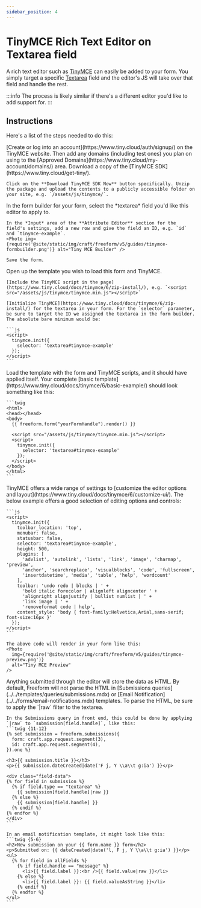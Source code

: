 ```yaml
---
sidebar_position: 4
---
```



# TinyMCE Rich Text Editor on Textarea field

A rich text editor such as [TinyMCE](https://www.tiny.cloud/tinymce/) can easily be added to your form. You simply target a specific [Textarea](../../forms/fields.mdx#textarea) field and the editor's JS will take over that field and handle the rest.

:::info
The process is likely similar if there's a different editor you'd like to add support for.
:::

## Instructions

Here's a list of the steps needed to do this:

<VerticalStepWrapper>
  <StepMarkdown>
    [Create or log into an account](https://www.tiny.cloud/auth/signup/) on the TinyMCE website. Then add any domains (including test ones) you plan on using to the [Approved Domains](https://www.tiny.cloud/my-account/domains/) area.
  </StepMarkdown>
  <StepMarkdown>
    Download a copy of the [TinyMCE SDK](https://www.tiny.cloud/get-tiny/).

    Click on the **Download TinyMCE SDK Now** button specifically. Unzip the package and upload the contents to a publicly accessible folder on your site, e.g. `/assets/js/tinymce/`.
  </StepMarkdown>
  <StepMarkdown>
    In the form builder for your form, select the *textarea* field you'd like this editor to apply to.

    In the *Input* area of the **Attribute Editor** section for the field's settings, add a new row and give the field an ID, e.g. `id` and `tinymce-example`.
    <Photo img={require('@site/static/img/craft/freeform/v5/guides/tinymce-formbuilder.png')} alt="Tiny MCE Builder" />

    Save the form.
  </StepMarkdown>
  <StepMarkdown>
    Open up the template you wish to load this form and TinyMCE.

    [Include the TinyMCE script in the page](https://www.tiny.cloud/docs/tinymce/6/zip-install/), e.g. `<script src="/assets/js/tinymce/tinymce.min.js"></script>`

    [Initialize TinyMCE](https://www.tiny.cloud/docs/tinymce/6/zip-install/) for the textarea in your form. For the `selector` parameter, be sure to target the ID we assigned the textarea in the form builder. The absolute bare minimum would be:

    ```js
    <script>
      tinymce.init({
        selector: 'textarea#tinymce-example'
      });
    </script>
    ```
  </StepMarkdown>
  <StepMarkdown>
    Load the template with the form and TinyMCE scripts, and it should have applied itself. Your complete [basic template](https://www.tiny.cloud/docs/tinymce/6/basic-example/) should look something like this:

    ```twig
    <html>
    <head></head>
    <body>
      {{ freeform.form("yourFormHandle").render() }}

      <script src="/assets/js/tinymce/tinymce.min.js"></script>
      <script>
        tinymce.init({
          selector: 'textarea#tinymce-example'
        });
      </script>
    </body>
    </html>
    ```
  </StepMarkdown>
  <StepMarkdown>
    TinyMCE offers a wide range of settings to [customize the editor options and layout](https://www.tiny.cloud/docs/tinymce/6/customize-ui/). The below example offers a good selection of editing options and controls:

    ```js
    <script>
      tinymce.init({
        toolbar_location: 'top',
        menubar: false,
        statusbar: false,
        selector: 'textarea#tinymce-example',
        height: 500,
        plugins: [
          'advlist', 'autolink', 'lists', 'link', 'image', 'charmap', 'preview',
          'anchor', 'searchreplace', 'visualblocks', 'code', 'fullscreen',
          'insertdatetime', 'media', 'table', 'help', 'wordcount'
        ],
        toolbar: 'undo redo | blocks | ' +
          'bold italic forecolor | alignleft aligncenter ' +
          'alignright alignjustify | bullist numlist | ' +
          'link image | ' +
          'removeformat code | help',
        content_style: 'body { font-family:Helvetica,Arial,sans-serif; font-size:16px }'
      });
    </script>
    ```

    The above code will render in your form like this:
    <Photo
      img={require('@site/static/img/craft/freeform/v5/guides/tinymce-preview.png')}
      alt="Tiny MCE Preview"
    />
  </StepMarkdown>
  <StepMarkdown>
    Anything submitted through the editor will store the data as HTML. By default, Freeform will not parse the HTML in [Submissions queries](../../templates/queries/submissions.mdx) or [Email Notification](../../forms/email-notifications.mdx) templates. To parse the HTML, be sure to apply the `|raw` filter to the textarea.

    In the Submissions query in front end, this could be done by applying `|raw` to `submission[field.handle]`, like this:
    ```twig {11-12}
    {% set submission = freeform.submissions({
      form: craft.app.request.segment(3),
      id: craft.app.request.segment(4),
    }).one %}

    <h3>{{ submission.title }}</h3>
    <p>{{ submission.dateCreated|date('F j, Y \\a\\t g:ia') }}</p>

    <div class="field-data">
    {% for field in submission %}
      {% if field.type == "textarea" %}
        {{ submission[field.handle]|raw }}
      {% else %}
        {{ submission[field.handle] }}
      {% endif %}
    {% endfor %}
    </div>
    ```

    In an email notification template, it might look like this:
    ```twig {5-6}
    <h2>New submission on your {{ form.name }} form</h2>
    <p>Submitted on: {{ dateCreated|date('l, F j, Y \\a\\t g:ia') }}</p>
    <ul>
      {% for field in allFields %}
        {% if field.handle == "message" %}
          <li>{{ field.label }}:<br />{{ field.value|raw }}</li>
        {% else %}
          <li>{{ field.label }}: {{ field.valueAsString }}</li>
        {% endif %}
      {% endfor %}
    </ul>
    ```
  </StepMarkdown>
</VerticalStepWrapper>